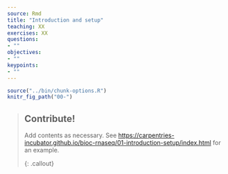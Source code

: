 ```yaml
---
source: Rmd
title: "Introduction and setup"
teaching: XX
exercises: XX
questions:
- ""
objectives:
- ""
keypoints:
- ""
---
```


```r
source("../bin/chunk-options.R")
knitr_fig_path("00-")
```

> ## Contribute!
> 
> Add contents as necessary.
> See <https://carpentries-incubator.github.io/bioc-rnaseq/01-introduction-setup/index.html> for an example.
>
{: .callout}
